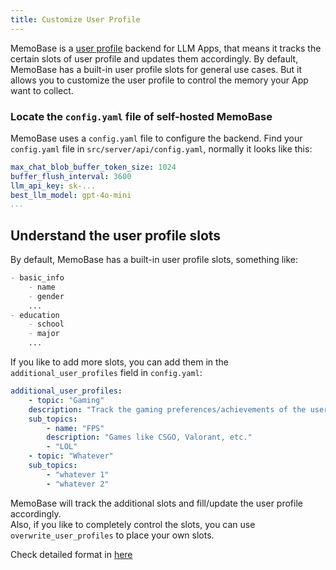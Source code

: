 ```yaml
---
title: Customize User Profile
---
```

MemoBase is a [user profile](/features#user-profile-as-memory) backend for LLM Apps, that means it tracks the certain slots of user profile and updates them accordingly.
By default, MemoBase has a built-in user profile slots for general use cases.
But it allows you to customize the user profile to control the memory your App want to collect. 

### Locate the `config.yaml` file of self-hosted MemoBase
MemoBase uses a `config.yaml` file to configure the backend. 
Find your `config.yaml` file in `src/server/api/config.yaml`, normally it looks like this:

```yaml
max_chat_blob_buffer_token_size: 1024
buffer_flush_interval: 3600
llm_api_key: sk-...
best_llm_model: gpt-4o-mini
...

```
## Understand the user profile slots
By default, MemoBase has a built-in user profile slots, something like:
```markdown
- basic_info
    - name
    - gender
    ...
- education
    - school
    - major
    ...
```
If you like to add more slots, you can add them in the `additional_user_profiles` field in `config.yaml`:
```yaml
additional_user_profiles:
    - topic: "Gaming"
    description: "Track the gaming preferences/achievements of the user."
    sub_topics:
        - name: "FPS"
        description: "Games like CSGO, Valorant, etc."
        - "LOL"
    - topic: "Whatever"
    sub_topics:
        - "whatever 1"
        - "whatever 2"
```
MemoBase will track the additional slots and fill/update the user profile accordingly.  
Also, if you like to completely control the slots, you can use `overwrite_user_profiles` to place your own slots.

Check detailed format in [here](/features/customization/full#profile-config)